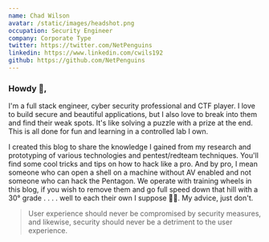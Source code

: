 ```yaml
---
name: Chad Wilson
avatar: /static/images/headshot.png
occupation: Security Engineer
company: Corporate Type
twitter: https://twitter.com/NetPenguins
linkedin: https://www.linkedin.com/cwils192
github: https://github.com/NetPenguins
---
```


<h3>Howdy 👋,</h3> I'm a full stack engineer, cyber security professional and CTF player. I love to build secure and beautiful applications, but I also love to break into them and find their weak spots. It's like solving a puzzle with a prize at the end. This is all done for fun and learning in a controlled lab I own.

I created this blog to share the knowledge I gained from my research and prototyping of various technologies and pentest/redteam techniques. 
You'll find some cool tricks and tips on how to hack like a pro. 
And by pro, I mean someone who can open a shell on a machine without AV enabled and not someone who can hack the Pentagon. We operate with training wheels in this blog, if you wish to remove them and go full speed down that hill with a 30° grade . . . . well to each their own I suppose 🤷‍♂️. My advice, just don't.

> User experience should never be compromised by security measures, and likewise, security should never be a detriment to the user experience.
